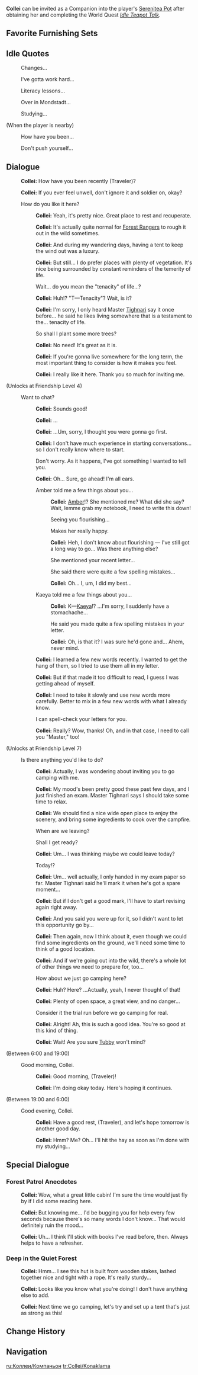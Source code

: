 {{CharacterTabs}}
{{Furnishing Infobox
|title          = Collei
|id             = 368153
|image          = Character Collei Thumb.png
|category       = Companion
|subcategory    = Companion
|quality        = 4
|adeptal_energy = 300
|load           = 1200
|description    = Character In-Residence
}}
'''Collei''' can be invited as a Companion into the player's [[Serenitea Pot]] after obtaining her and completing the World Quest ''[[Idle Teapot Talk]]''.

==Favorite Furnishing Sets==
{{HousingCompanion|favorite}}
{{Companion Favor Table}}

==Idle Quotes==
{{Dialogue start}}
: {{DIcon|Idle}} Changes...
: {{DIcon|Idle}} I've gotta work hard...
: {{DIcon|Idle}} Literacy lessons...
: {{DIcon|Idle}} Over in Mondstadt...
: {{DIcon|Idle}} Studying...

;(When the player is nearby)
: {{DIcon|Idle}} How have you been...
: {{DIcon|Idle}} Don't push yourself...
{{Dialogue end}}

==Dialogue==
{{Dialogue start}}
:{{A|vo collei mimitomo hello 01.ogg}} '''Collei:''' How have you been recently (Traveler)?
:{{A|vo collei mimitomo hello 02.ogg}} '''Collei:''' If you ever feel unwell, don't ignore it and soldier on, okay?
:{{DIcon}} How do you like it here?
::{{A|vo collei mimitomo friendship1 01.ogg}} '''Collei:''' Yeah, it's pretty nice. Great place to rest and recuperate.
::{{A|vo collei mimitomo friendship1 02.ogg}} '''Collei:''' It's actually quite normal for [[Forest Rangers]] to rough it out in the wild sometimes.
::{{A|vo collei mimitomo friendship1 03.ogg}} '''Collei:''' And during my wandering days, having a tent to keep the wind out was a luxury.
::{{A|vo collei mimitomo friendship1 04.ogg}} '''Collei:''' But still... I do prefer places with plenty of vegetation. It's nice being surrounded by constant reminders of the temerity of life.
::{{DIcon}} Wait... do you mean the "tenacity" of life...?
::{{A|vo collei mimitomo friendship1 05.ogg}} '''Collei:''' Huh!? "T&mdash;Tenacity"? Wait, is it?
::{{A|vo collei mimitomo friendship1 06.ogg}} '''Collei:''' I'm sorry, I only heard Master [[Tighnari]] say it once before... he said he likes living somewhere that is a testament to the... tenacity of life.
::{{DIcon}} So shall I plant some more trees?
::{{A|vo collei mimitomo friendship1 07.ogg}} '''Collei:''' No need! It's great as it is.
::{{A|vo collei mimitomo friendship1 08.ogg}} '''Collei:''' If you're gonna live somewhere for the long term, the most important thing to consider is how it makes you feel.
::{{A|vo collei mimitomo friendship1 09.ogg}} '''Collei:''' I really like it here. Thank you so much for inviting me.
;(Unlocks at Friendship Level 4)
:{{DIcon}} Want to chat?
::{{A|vo collei mimitomo friendship2 01.ogg}} '''Collei:''' Sounds good!
::{{A|vo collei mimitomo friendship2 02.ogg}} '''Collei:''' ...
::{{A|vo collei mimitomo friendship2 03.ogg}} '''Collei:''' ...Um, sorry, I thought you were gonna go first.
::{{A|vo collei mimitomo friendship2 04.ogg}} '''Collei:''' I don't have much experience in starting conversations... so I don't really know where to start.
::{{DIcon}} Don't worry. As it happens, I've got something I wanted to tell you.
::{{A|vo collei mimitomo friendship2 05.ogg}}  '''Collei:''' Oh... Sure, go ahead! I'm all ears.
::{{DIcon}} Amber told me a few things about you...
:::{{A|vo collei mimitomo friendship2 06a 1.ogg}} '''Collei:''' [[Amber]]!? She mentioned me? What did she say? Wait, lemme grab my notebook, I need to write this down!
:::{{DIcon}} Seeing you flourishing...
:::{{DIcon}} Makes her really happy.
:::{{A|vo collei mimitomo friendship2 06a 2.ogg}} '''Collei:''' Heh, I don't know about flourishing &mdash; I've still got a long way to go... Was there anything else?
:::{{DIcon}} She mentioned your recent letter...
:::{{DIcon}} She said there were quite a few spelling mistakes...
:::{{A|vo collei mimitomo friendship2 06a 3.ogg}} '''Collei:''' Oh... I, um, I did my best...
::{{DIcon}} Kaeya told me a few things about you...
:::{{A|vo collei mimitomo friendship2 06b 1.ogg}} '''Collei:''' K&mdash;[[Kaeya]]!? ...I'm sorry, I suddenly have a stomachache...
:::{{DIcon}} He said you made quite a few spelling mistakes in your letter.
:::{{A|vo collei mimitomo friendship2 06b 2.ogg}} '''Collei:''' Oh, is that it? I was sure he'd gone and... Ahem, never mind.
::{{A|vo collei mimitomo friendship2 07.ogg}} '''Collei:''' I learned a few new words recently. I wanted to get the hang of them, so I tried to use them all in my letter.
::{{A|vo collei mimitomo friendship2 08.ogg}} '''Collei:''' But if that made it too difficult to read, I guess I was getting ahead of myself.
::{{A|vo collei mimitomo friendship2 09.ogg}} '''Collei:''' I need to take it slowly and use new words more carefully. Better to mix in a few new words with what I already know.
::{{DIcon}} I can spell-check your letters for you.
::{{A|vo collei mimitomo friendship2 10.ogg}} '''Collei:''' Really? Wow, thanks! Oh, and in that case, I need to call you "Master," too!
;(Unlocks at Friendship Level 7)
:{{DIcon}} Is there anything you'd like to do?
::{{A|vo collei mimitomo friendship3 01.ogg}} '''Collei:''' Actually, I was wondering about inviting you to go camping with me.
::{{A|vo collei mimitomo friendship3 02.ogg}} '''Collei:''' My mood's been pretty good these past few days, and I just finished an exam. Master Tighnari says I should take some time to relax.
::{{A|vo collei mimitomo friendship3 03.ogg}} '''Collei:''' We should find a nice wide open place to enjoy the scenery, and bring some ingredients to cook over the campfire.
::{{DIcon}} When are we leaving?
::{{DIcon}} Shall I get ready?
::{{A|vo collei mimitomo friendship3 04.ogg}} '''Collei:''' Um... I was thinking maybe we could leave today?
::{{DIcon}} Today!?
::{{A|vo collei mimitomo friendship3 05.ogg}} '''Collei:''' Um... well actually, I only handed in my exam paper so far. Master Tighnari said he'll mark it when he's got a spare moment...
::{{A|vo collei mimitomo friendship3 06.ogg}} '''Collei:''' But if I don't get a good mark, I'll have to start revising again right away.
::{{A|vo collei mimitomo friendship3 07.ogg}} '''Collei:''' And you said you were up for it, so I didn't want to let this opportunity go by...
::{{A|vo collei mimitomo friendship3 08.ogg}} '''Collei:''' Then again, now I think about it, even though we could find some ingredients on the ground, we'll need some time to think of a good location.
::{{A|vo collei mimitomo friendship3 09.ogg}} '''Collei:''' And if we're going out into the wild, there's a whole lot of other things we need to prepare for, too...
::{{DIcon}} How about we just go camping here?
::{{A|vo collei mimitomo friendship3 10.ogg}} '''Collei:''' Huh? Here? ...Actually, yeah, I never thought of that!
::{{A|vo collei mimitomo friendship3 11.ogg}} '''Collei:''' Plenty of open space, a great view, and no danger...
::{{DIcon}} Consider it the trial run before we go camping for real.
::{{A|vo collei mimitomo friendship3 12.ogg}} '''Collei:''' Alright! Ah, this is such a good idea. You're so good at this kind of thing.
::{{A|vo collei mimitomo friendship3 13.ogg}} '''Collei:''' Wait! Are you sure [[Tubby]] won't mind?
;<nowiki>(Between 6:00 and 19:00)</nowiki>
:{{DIcon}} Good morning, Collei.
::{{A|vo collei mimitomo morning 01.ogg}} '''Collei:''' Good morning, (Traveler)!
::{{A|vo collei mimitomo morning 02.ogg}} '''Collei:''' I'm doing okay today. Here's hoping it continues.
;<nowiki>(Between 19:00 and 6:00)</nowiki>
:{{DIcon}} Good evening, Collei.
::{{A|vo collei mimitomo night 01.ogg}} '''Collei:''' Have a good rest, (Traveler), and let's hope tomorrow is another good day.
::{{A|vo collei mimitomo night 02.ogg}} '''Collei:''' Hmm? Me? Oh... I'll hit the hay as soon as I'm done with my studying...
{{Dialogue end}}

==Special Dialogue==
{{HousingCompanion|special}}

===Forest Patrol Anecdotes===
{{Dialogue start}}
:{{A|vo mimitomo xm collei ranger 01.ogg}} '''Collei:''' Wow, what a great little cabin! I'm sure the time would just fly by if I did some reading here.
:{{A|vo mimitomo xm collei ranger 02.ogg}} '''Collei:''' But knowing me... I'd be bugging you for help every few seconds because there's so many words I don't know... That would definitely ruin the mood...
:{{A|vo mimitomo xm collei ranger 03.ogg}} '''Collei:''' Uh... I think I'll stick with books I've read before, then. Always helps to have a refresher.
{{Dialogue end}}

===Deep in the Quiet Forest===
{{Dialogue start}}
:{{A|vo mimitomo xm collei forestvillage 01.ogg}} '''Collei:''' Hmm... I see this hut is built from wooden stakes, lashed together nice and tight with a rope. It's really sturdy...
:{{A|vo mimitomo xm collei forestvillage 02.ogg}} '''Collei:''' Looks like you know what you're doing! I don't have anything else to add.
:{{A|vo mimitomo xm collei forestvillage 03.ogg}} '''Collei:''' Next time we go camping, let's try and set up a tent that's just as strong as this!
{{Dialogue end}}

==Change History==
{{Change History|3.0}}

==Navigation==
{{Furnishing Navbox/Living|Companion}}

[[ru:Коллеи/Компаньон]]
[[tr:Collei/Konaklama]]